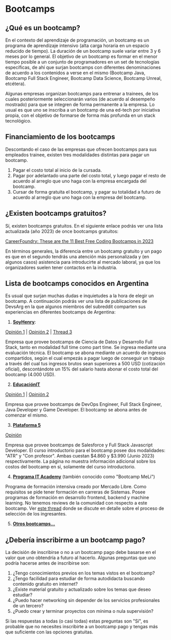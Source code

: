# Bootcamps

## ¿Qué es un bootcamp?

En el contexto del aprendizaje de programación, un bootcamp es un programa de aprendizaje intensivo (alta carga horaria en un espacio reducido de tiempo). La duración de un bootcamp suele variar entre 3 y 6 meses por lo general. El objetivo de un bootcamp es formar en el menor tiempo posible a un conjunto de programadores en un set de tecnologías específicas, de ahí que surjan bootcamps con diferentes denominaciones de acuerdo a los contenidos a verse en el mismo (Bootcamp Java, Bootcamp Full Stack Engineer, Bootcamp Data Science, Bootcamp Unreal, etcétera).

Algunas empresas organizan bootcamps para entrenar a trainees, de los cuales posteriormente seleccionarán varios (de acuerdo al desempeño mostrado) para que se integren de forma permanente a la empresa. Lo usual es que uno se inscriba a un bootcamp de una ed-tech por iniciativa propia, con el objetivo de formarse de forma más profunda en un stack tecnológico.

## Financiamiento de los bootcamps

Descontando el caso de las empresas que ofrecen bootcamps para sus empleados trainee, existen tres modalidades distintas para pagar un bootcamp.

1. Pagar el costo total al inicio de la cursada.
2. Pagar por adelantado una parte del costo total, y luego pagar el resto de acuerdo al arreglo que uno haga con la empresa encargada del bootcamp.
3. Cursar de forma gratuita el bootcamp, y pagar su totalidad a futuro de acuerdo al arreglo que uno haga con la empresa del bootcamp.

## ¿Existen bootcamps gratuitos?

Sí, existen bootcamps gratuitos. En el siguiente enlace podrás ver una lista actualizada (año 2023) de once bootcamps gratuitos:

[CareerFoundry: These are the 11 Best Free Coding Bootcamps in 2023](https://careerfoundry.com/en/blog/web-development/11-free-coding-bootcamps)

En términos generales, la diferencia entre un bootcamp gratuito y un pago es que en el segundo tendrás una atención más personalizada y (en algunos casos) asistencia para introducirte al mercado laboral, ya que los organizadores suelen tener contactos en la industria.

## Lista de bootcamps conocidos en Argentina

Es usual que surjan muchas dudas e inquietudes a la hora de elegir un bootcamp. A continuación podrás ver una lista de publicaciones de DevsArg en la que algunos miembros del subreddit comparten sus experiencias en diferentes bootcamps de Argentina:

1. [**SoyHenry**](https://www.soyhenry.com/): 

[Opinión 1](https://www.reddit.com/r/devsarg/comments/13e97mm/como_me_com%C3%AD_el_chasco_con_soyhenry/) | [Opinión 2](https://www.reddit.com/r/devsarg/comments/uy06qk/bootcamp_soy_henry/) | [Thread 3](https://www.reddit.com/r/devsarg/comments/yo654o/comment/ivfjt59/?utm_source=reddit&utm_medium=web2x&context=3)

Empresa que provee bootcamps de Ciencia de Datos y Desarrollo Full Stack, tanto en modalidad full time como part time. Se ingresa mediante una evaluación técnica. El bootcamp se abona mediante un acuerdo de ingresos compartidos, según el cual empezás a pagar luego de conseguir un trabajo a través del cual tus ingresos brutos sean superiores a 500 USD (cotización oficial), descontándote un 15% del salario hasta abonar el costo total del bootcamp (4.000 USD).

2. [**EducaciónIT**](https://www.educacionit.com/) 

[Opinión 1](https://www.reddit.com/r/devsarg/comments/ykfywg/educacion_it_bootcamp_devops_engineer/) | [Opinión 2](https://www.reddit.com/r/devsarg/comments/13uk5a8/devops_cursobootcamp/)

Empresa que provee bootcamps de DevOps Engineer, Full Stack Engineer, Java Developer y Game Developer. El bootcamp se abona antes de comenzar el mismo.

3. [**Plataforma 5**](https://www.plataforma5.la/) 

[Opinión](https://www.reddit.com/r/devsarg/comments/121wctf/comment/jdoxxwi/?utm_source=reddit&utm_medium=web2x&context=3)

Empresa que provee bootcamps de Salesforce y Full Stack Javascript Developer. El curso introductorio para el bootcamp posee dos modalidades: "ATR" y "Con profesor". Ambas cuestan $4.860 y $3.990 (Junio 2023) respectivamente. La página no muestra información adicional sobre los costos del bootcamp en sí, solamente del curso introductorio.

4. [**Programa IT Academy**](https://www.mercadolibre.com.ar/itacademy) (también conocido como "Bootcamp MeLi")

Programa de formación intensiva creado por Mercado Libre. Como requisitos se pide tener formación en carreras de Sistemas. Posee programas de formación en desarrollo frontend, backend y machine learning. No tenemos reviews de la comunidad con respecto a este bootcamp. Ver [este thread](https://www.reddit.com/r/devsarg/comments/tnv07t/personas_que_hallan_entrado_al_bootcamp_de/) donde se discute en detalle sobre el proceso de selección de los ingresantes.

5. [**Otros bootcamps...**](https://www.reddit.com/r/devsarg/comments/10mcfma/referencias_besysoft_capgemini_neoris_ayigroup/)


## ¿Debería inscribirme a un bootcamp pago?

La decisión de inscribirse o no a un bootcamp pago debe basarse en el valor que uno obtendría a futuro al hacerlo. Algunas preguntas que uno podría hacerse antes de inscribirse son:

1. ¿Tengo conocimientos previos en los temas vistos en el bootcamp?
2. ¿Tengo facilidad para estudiar de forma autodidacta buscando contenido gratuito en internet?
3. ¿Existe material gratuito y actualizado sobre los temas que deseo estudiar?
4. ¿Puedo hacer networking sin depender de los servicios profesionales de un tercero?
5. ¿Puedo crear y terminar proyectos con mínima o nula supervisión?

Si las respuestas a todas (o casi todas) estas preguntas son "Sí", es probable que no necesites inscribirte a un bootcamp pago y tengas más que suficiente con las opciones gratuitas.